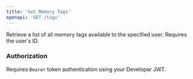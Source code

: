 ```yaml
---
title: 'Get Memory Tags'
openapi: 'GET /tags'
---
```


Retrieve a list of all memory tags available to the specified user. Requires the user's ID.

### Authorization

Requires `Bearer` token authentication using your Developer JWT.